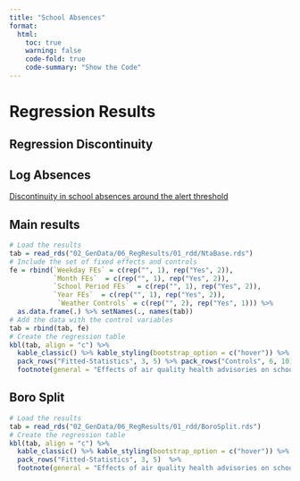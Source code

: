```yaml
---
title: "School Absences"
format: 
  html: 
    toc: true
    warning: false
    code-fold: true
    code-summary: "Show the Code"
---
```


# Regression Results

## Regression Discontinuity
::: panel-tabset
## Log Absences
[Discontinuity in school absences around the alert threshold](02_GenData/07_images/MainRD.png)
:::



::: panel-tabset
## Main results

```r
# Load the results
tab = read_rds("02_GenData/06_RegResults/01_rdd/NtaBase.rds")
# Include the set of fixed effects and controls
fe = rbind(`Weekday FEs` = c(rep("", 1), rep("Yes", 2)), 
           `Month FEs`  = c(rep("", 1), rep("Yes", 2)), 
           `School Period FEs`  = c(rep("", 1), rep("Yes", 2)), 
           `Year FEs`  = c(rep("", 1), rep("Yes", 2)), 
            `Weather Controls` = c(rep("", 2), rep("Yes", 1))) %>%
  as.data.frame(.) %>% setNames(., names(tab))
# Add the data with the control variables
tab = rbind(tab, fe)
# Create the regression table
kbl(tab, align = "c") %>%
  kable_classic() %>% kable_styling(bootstrap_option = c("hover")) %>%
  pack_rows("Fitted-Statistics", 3, 5) %>% pack_rows("Controls", 6, 10) %>% 
  footnote(general = "Effects of air quality health advisories on school absences in New York City. Point estimates come from a regression discontinuity design. The score is equal to the distance between the forecasted air quality index and 101 units (the threshold for the emission of health advisories). The dependent variable is the log value of school absences at the neighborhood level. Interpret point estimates as the percentage increase in absences because of the advisory, e.g., an coefficient of two is equivalent to a two percent increase in absences. Cluster robsut standard errors in parenthesis. Significance Codes: ***: 0.01, **: 0.05, *: 0.1", general_title = "Notes:", footnote_as_chunk = T)
```

## Boro Split
```r
# Load the results
tab = read_rds("02_GenData/06_RegResults/01_rdd/BoroSplit.rds")
# Create the regression table
kbl(tab, align = "c") %>%
  kable_classic() %>% kable_styling(bootstrap_option = c("hover")) %>%
  pack_rows("Fitted-Statistics", 3, 5)  %>% 
  footnote(general = "Effects of air quality health advisories on school absences across all five boroughs in New York City. Point estimates come from a regression discontinuity design. The score is equal to the distance between the forecasted air quality index and 101 units (the threshold for the emission of air quality health advisories). The dependent variable is the log value of school absences at the neighborhood level. Interpret point estimates as the percentage increase in absences because of the advisory, e.g., a coefficient of two is equivalent to a two percent increase in school absences. All regressions control for weather covariates alongside weewday, month, year, and School Period fixed effects.Cluster robsut standard errors in parenthesis. Significance Codes: ***: 0.01, **: 0.05, *: 0.1", general_title = "Notes:", footnote_as_chunk = T)
```
:::

